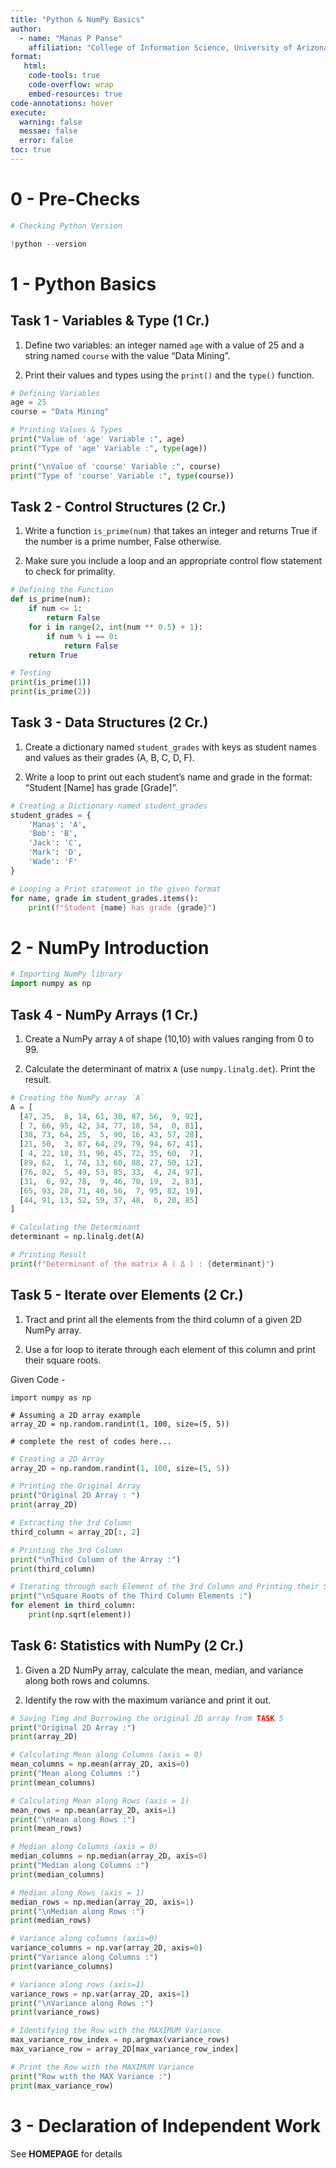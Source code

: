 ```yaml
---
title: "Python & NumPy Basics"
author:
  - name: "Manas P Panse"
    affiliation: "College of Information Science, University of Arizona"
format:
   html:
    code-tools: true
    code-overflow: wrap
    embed-resources: true
code-annotations: hover
execute:
  warning: false
  messae: false
  error: false
toc: true
---
```


# 0 - Pre-Checks

```python
# Checking Python Version

!python --version
```

# 1 - Python Basics

## Task 1 - Variables & Type (1 Cr.)

1.  Define two variables: an integer named `age` with a value of 25 and a string named `course` with the value "Data Mining".

2.  Print their values and types using the `print()` and the `type()` function.

```python
# Defining Variables
age = 25
course = "Data Mining"

# Printing Values & Types
print("Value of 'age' Variable :", age)
print("Type of 'age' Variable :", type(age))

print("\nValue of 'course' Variable :", course)
print("Type of 'course' Variable :", type(course))
```

## Task 2 - Control Structures (2 Cr.)

1.  Write a function `is_prime(num)` that takes an integer and returns True if the number is a prime number, False otherwise.

2.  Make sure you include a loop and an appropriate control flow statement to check for primality.

```python
# Defining the Function
def is_prime(num):
    if num <= 1:
        return False
    for i in range(2, int(num ** 0.5) + 1):
        if num % i == 0:
            return False
    return True

# Testing
print(is_prime(1))
print(is_prime(2))
```

## Task 3 - Data Structures (2 Cr.)

1.  Create a dictionary named `student_grades` with keys as student names and values as their grades (A, B, C, D, F).

2.  Write a loop to print out each student’s name and grade in the format: "Student [Name] has grade [Grade]".

```python
# Creating a Dictionary named student_grades
student_grades = {
    'Manas': 'A',
    'Bob': 'B',
    'Jack': 'C',
    'Mark': 'D',
    'Wade': 'F'
}

# Looping a Print statement in the given format
for name, grade in student_grades.items():
    print(f"Student {name} has grade {grade}")
```

# 2 - NumPy Introduction

```python
# Importing NumPy library
import numpy as np
```

## Task 4 - NumPy Arrays (1 Cr.)

1.  Create a NumPy array `A` of shape (10,10) with values ranging from 0 to 99.

2.  Calculate the determinant of matrix `A` (use `numpy.linalg.det`). Print the result.

```python
# Creating the NumPy array `A`
A = [
  [47, 25,  8, 14, 61, 30, 87, 56,  9, 92],
  [ 7, 66, 95, 42, 34, 77, 18, 54,  0, 81],
  [38, 73, 64, 25,  5, 90, 16, 43, 57, 28],
  [21, 50,  3, 87, 64, 29, 79, 94, 67, 41],
  [ 4, 22, 18, 31, 96, 45, 72, 35, 60,  7],
  [89, 62,  1, 74, 13, 68, 88, 27, 50, 12],
  [76, 82,  5, 49, 53, 85, 33,  4, 24, 97],
  [31,  6, 92, 78,  9, 46, 70, 19,  2, 83],
  [65, 93, 28, 71, 40, 56,  7, 95, 82, 19],
  [44, 91, 13, 52, 59, 37, 48,  6, 20, 85]
]

# Calculating the Determinant
determinant = np.linalg.det(A)

# Printing Result
print(f"Determinant of the matrix A ( Δ ) : {determinant}")
```

## Task 5 - Iterate over Elements (2 Cr.)

1.  Tract and print all the elements from the third column of a given 2D NumPy array.

2.  Use a for loop to iterate through each element of this column and print their square roots.

Given Code -

```
import numpy as np

# Assuming a 2D array example
array_2D = np.random.randint(1, 100, size=(5, 5))

# complete the rest of codes here...
```

```python
# Creating a 2D Array
array_2D = np.random.randint(1, 100, size=(5, 5))

# Printing the Original Array
print("Original 2D Array : ")
print(array_2D)

# Extracting the 3rd Column
third_column = array_2D[:, 2]

# Printing the 3rd Column
print("\nThird Column of the Array :")
print(third_column)

# Iterating through each Element of the 3rd Column and Printing their Square Roots
print("\nSquare Roots of the Third Column Elements :")
for element in third_column:
    print(np.sqrt(element))
```

## Task 6: Statistics with NumPy (2 Cr.)

1.  Given a 2D NumPy array, calculate the mean, median, and variance along both rows and columns.

2.  Identify the row with the maximum variance and print it out.

```python
# Saving Timg and Borrowing the original 2D array from TASK 5
print("Original 2D Array :")
print(array_2D)
```

```python
# Calculating Mean along Columns (axis = 0)
mean_columns = np.mean(array_2D, axis=0)
print("Mean along Columns :")
print(mean_columns)

# Calculating Mean along Rows (axis = 1)
mean_rows = np.mean(array_2D, axis=1)
print("\nMean along Rows :")
print(mean_rows)
```

```python
# Median along Columns (axis = 0)
median_columns = np.median(array_2D, axis=0)
print("Median along Columns :")
print(median_columns)

# Median along Rows (axis = 1)
median_rows = np.median(array_2D, axis=1)
print("\nMedian along Rows :")
print(median_rows)
```

```python
# Variance along columns (axis=0)
variance_columns = np.var(array_2D, axis=0)
print("Variance along Columns :")
print(variance_columns)

# Variance along rows (axis=1)
variance_rows = np.var(array_2D, axis=1)
print("\nVariance along Rows :")
print(variance_rows)
```

```python
# Identifying the Row with the MAXIMUM Variance
max_variance_row_index = np.argmax(variance_rows)
max_variance_row = array_2D[max_variance_row_index]

# Print the Row with the MAXIMUM Variance
print("Row with the MAX Variance :")
print(max_variance_row)
```

# 3 - Declaration of Independent Work

See **HOMEPAGE** for details